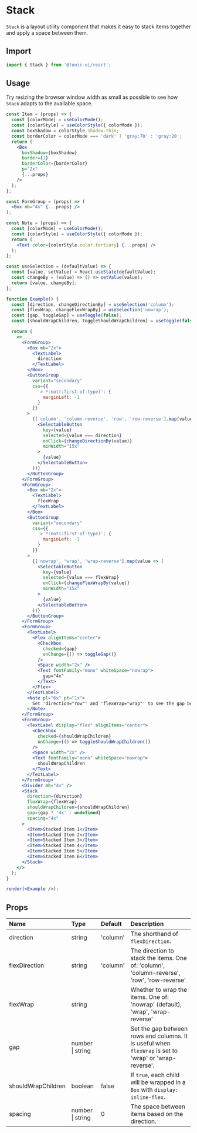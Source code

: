 # Stack

`Stack` is a layout utility component that makes it easy to stack items together and apply a space between them.

## Import

```js
import { Stack } from '@tonic-ui/react';
```

## Usage

Try resizing the browser window width as small as possible to see how `Stack` adapts to the available space.

```jsx noInline
const Item = (props) => {
  const [colorMode] = useColorMode();
  const [colorStyle] = useColorStyle({ colorMode });
  const boxShadow = colorStyle.shadow.thin;
  const borderColor = colorMode === 'dark' ? 'gray:70' : 'gray:20';
  return (
    <Box
      boxShadow={boxShadow}
      border={1}
      borderColor={borderColor}
      p="2x"
      {...props}
    />
  );
};

const FormGroup = (props) => (
  <Box mb="4x" {...props} />
);

const Note = (props) => {
  const [colorMode] = useColorMode();
  const [colorStyle] = useColorStyle({ colorMode });
  return (
    <Text color={colorStyle.color.tertiary} {...props} />
  );
};

const useSelection = (defaultValue) => {
  const [value, setValue] = React.useState(defaultValue);
  const changeBy = (value) => () => setValue(value);
  return [value, changeBy];
};

function Example() {
  const [direction, changeDirectionBy] = useSelection('column');
  const [flexWrap, changeFlexWrapBy] = useSelection('nowrap');
  const [gap, toggleGap] = useToggle(false);
  const [shouldWrapChildren, toggleShouldWrapChildren] = useToggle(false);

  return (
    <>
      <FormGroup>
        <Box mb="2x">
          <TextLabel>
            direction
          </TextLabel>
        </Box>
        <ButtonGroup
          variant="secondary"
          css={{
            '> *:not(:first-of-type)': {
              marginLeft: -1
            }
          }}
        >
          {['column', 'column-reverse', 'row', 'row-reverse'].map(value => (
            <SelectableButton
              key={value}
              selected={value === direction}
              onClick={changeDirectionBy(value)}
              minWidth="15x"
            >
              {value}
            </SelectableButton>
          ))}
        </ButtonGroup>
      </FormGroup>
      <FormGroup>
        <Box mb="2x">
          <TextLabel>
            flexWrap
          </TextLabel>
        </Box>
        <ButtonGroup
          variant="secondary"
          css={{
            '> *:not(:first-of-type)': {
              marginLeft: -1
            }
          }}
        >
          {['nowrap', 'wrap', 'wrap-reverse'].map(value => (
            <SelectableButton
              key={value}
              selected={value === flexWrap}
              onClick={changeFlexWrapBy(value)}
              minWidth="15x"
            >
              {value}
            </SelectableButton>
          ))}
        </ButtonGroup>
      </FormGroup>
      <FormGroup>
        <TextLabel>
          <Flex alignItems="center">
            <Checkbox
              checked={gap}
              onChange={() => toggleGap()}
            />
            <Space width="2x" />
            <Text fontFamily="mono" whiteSpace="nowrap">
              gap="4x"
            </Text>
          </Flex>
        </TextLabel>
        <Note pl="6x" pt="1x">
          Set 'direction="row"' and 'flexWrap="wrap"' to see the gap between rows.
        </Note>
      </FormGroup>
      <FormGroup>
        <TextLabel display="flex" alignItems="center">
          <Checkbox
            checked={shouldWrapChildren}
            onChange={() => toggleShouldWrapChildren()}
          />
          <Space width="2x" />
          <Text fontFamily="mono" whiteSpace="nowrap">
            shouldWrapChildren
          </Text>
        </TextLabel>
      </FormGroup>
      <Divider mb="4x" />
      <Stack
        direction={direction}
        flexWrap={flexWrap}
        shouldWrapChildren={shouldWrapChildren}
        gap={gap ? '4x' : undefined}
        spacing="4x"
      >
        <Item>Stacked Item 1</Item>
        <Item>Stacked Item 2</Item>
        <Item>Stacked Item 3</Item>
        <Item>Stacked Item 4</Item>
        <Item>Stacked Item 5</Item>
        <Item>Stacked Item 6</Item>
      </Stack>
    </>
  );
}

render(<Example />);
```

## Props

| Name | Type | Default | Description |
| :--- | :--- | :------ | :---------- |
| direction | string | 'column' | The shorthand of `flexDirection`. |
| flexDirection | string | 'column' | The direction to stack the items. One of: 'column', 'column-reverse', 'row', 'row-reverse' |
| flexWrap | string | | Whether to wrap the items. One of: 'nowrap' (default), 'wrap', 'wrap-reverse' |
| gap | number \| string | | Set the gap between rows and columns. It is useful when `flexWrap` is set to 'wrap' or 'wrap-reverse'. |
| shouldWrapChildren | boolean | false | If `true`, each child will be wrapped in a `Box` with `display: inline-flex`. |
| spacing | number \| string | 0 | The space between items based on the direction. |
